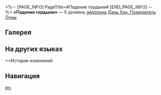 <%-- [PAGE_INFO]
PageTitle=#Падение гордыни#
[END_PAGE_INFO] --%>
{{Эйдолон Инфобокс
|Название         = Падение гордыни
|Изображение      = Эйдолон Падение гордыни.png
|Персонаж         = Дань Хэн Пожиратель Луны
|Уровень          = 5
|Длительность     = 
|Описание         = Уровень сверхспособности повышается на 2, максимальный уровень - 15. Уровень таланта повышается на 2, максимальный уровень - 15.
|Свойство1        = 
|Масштабирование1 = 
}}
'''«Падение гордыни»''' — 5 уровень [[эйдолон]]а [[Дань Хэн: Пожиратель Луны]].

==Галерея==
{{Галерея|position=left|captionalign=center
|Персонаж Дань Хэн Пожиратель Луны Эйдолон 5.png|Осколок Эйдолона
}}

==На других языках==
{{На других языках
|en   = Fall is the Pride
|zhs  = 偃蹇
|zht  = 偃蹇
|ja   = {{Rubi|凌雲|りょううん}}
|ko   = 오만한 기세
|es   = Fin del infortunio
|fr   = Vaine fierté
|ru   = Падение гордыни
|th   = Fall is the Pride
|vi   = Ngạo Nghễ
|de   = Erhöhte Arroganz
|id   = Fall is the Pride
|pt   = A Queda é o Orgulho
}}

==История изменений
{{История изменений|3.5}}

==Навигация==
{{Навык Навбокс|Дань Хэн Пожиратель Луны}}

[[en:]]